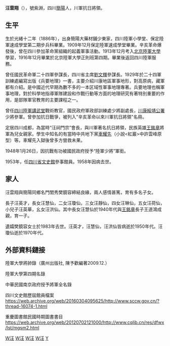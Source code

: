 {{Infobox Military Person
|name= 汪云翔
|lived={{birth date|1886|7|8}}－{{death date and age|1958|11|22|1886|7|8}}
|placeofbirth={{CHN-1862}}[[四川省|四川省]][[简阳|简阳]]
|placeofdeath={{CHN}}[[四川省|四川省]][[成都|成都]]
|image=
|caption= 汪云翔
|allegiance= [[中國|中國]]
|serviceyears=1916年—1945年
|rank=[[少將|少將]]
|branch=[[川军|川军]]
|educate = [[保定陆军学堂|保定陆军学堂]][[北京陆军大学|北京陆军大学]]
|past = 四川陆军讲武堂战术教官<br>[[国民革命军|国民革命军]]第二十四军参谋长<br>国民政府军政部训练处少将副处长<br>川康绥靖公署少将参军<br>四川省文史馆参事馆员
|awards=
|laterwork=
}}
'''汪雲翔'''（{{bd|1886年||1958年||}}），號紫淵，四川[[简阳县|簡陽]]人，川軍抗日將領。

==生平==

生於光緒十二年（1886年），出身簡陽大藥材鋪少東家，四川陸軍小學堂、保定陸軍速成學堂第二期步兵科畢業。1909年12月保定陸軍速成學堂畢業。辛亥革命爆發後，曾在四川參加革命黨組織的起義軍事活動。1913年12月考入[[北京陸軍大學|北京陸軍大學]]學習，1916年12月畢業於北京陸軍大學正則班第四期。畢業後返回四川陸軍服務。

曾任國民革命軍二十四軍參謀長，四川省主席[[劉文輝|劉文輝]]參謀長。1929年於二十四軍訓練處編寫出版《兵要地理》一書，主要介紹川康地區軍事地形，對高原病，藏軍都有介紹。是中國近代早期為數不多的一本区域性軍事地理專著。兵要地理也稱軍事地理，對於科學地指導軍隊建設和作戰行動等方面的地理研究有著特別重要的作用，是部隊軍官教育的主要課程之一。

曾任[[四川陸軍講武堂|四川陸軍講武堂]]戰術教官，國民政府軍政部訓練處少將副處長，[[川康綏靖公署|川康綏靖公署]]少將參軍。曾參加抗日戰爭，被列入"辛亥革命以來川軍抗日將領"名冊。

定居四川成都，為當時“汪祠門宗”會長，與川軍著名抗日將領，民族英雄[[王銘章|王銘章]]將軍為兒女親家。學生中知名的有當時中共地下黨[[車耀先|車耀先]]（小說<紅巖>中許雲峰原型）等。車耀先入獄後曾多方營救未果。

1948年1月26日，因抗戰有功被國民政府授予“陸軍少將”軍銜。

1953年，任[[四川省文史館|四川省文史館]]參事館員。1958年因病去世。

==家人==

汪雲翔與簡陽同鄉名門閨秀樊鏡容締結良緣，兩人感情甚篤，育有多名子女。

長子汪英才，長女汪慧仙，二女汪瓊仙，三女汪靜仙，四女汪琳仙，五女汪荷仙，小兒子汪英華，幺女汪洪仙。其中長女汪慧仙於1940年代與[[王銘章|王銘章]]長子王道鴻成親，育一子。

遺孀樊鏡容女士於1983年去世。汪英才，汪慧仙，汪洪仙皆病逝於1950年代。汪瓊仙逝於1970年代。

==外部資料鏈接==
陸軍大學將帥錄（廣州出版社, 陳予歡編著2009.12.）

陸軍大學第四期名錄 

中華民國南京政府授予將軍全名錄

四川文史館歷屆館員檔案
https://web.archive.org/web/20160304095625/http://www.sccw.gov.cn/?thread-16074-1.html

重慶圖書館民國時期圖書書目
https://web.archive.org/web/20120702121000/http://www.cqlib.cn/res/dfwx/lst/mgsm2.html

[[Category:川軍將領|W汪]]
[[Category:中華民國陸軍少將|W汪]]
[[Category:四川省文史研究馆参事馆员|W汪]]
[[Category:简阳人|W汪]]
[[Category:汪姓|Y]]